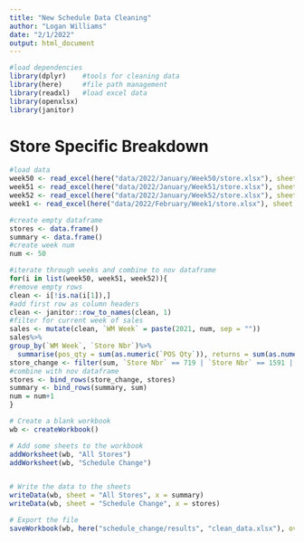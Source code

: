 ```yaml
---
title: "New Schedule Data Cleaning"
author: "Logan Williams"
date: "2/1/2022"
output: html_document
---
```


```r
#load dependencies
library(dplyr)    #tools for cleaning data
library(here)     #file path management
library(readxl)   #load excel data
library(openxlsx)
library(janitor)
```


# Store Specific Breakdown
```r
#load data
week50 <- read_excel(here("data/2022/January/Week50/store.xlsx"), sheet = 2)
week51 <- read_excel(here("data/2022/January/Week51/store.xlsx"), sheet = 2)
week52 <- read_excel(here("data/2022/January/Week52/store.xlsx"), sheet = 2)
week1 <- read_excel(here("data/2022/February/Week1/store.xlsx"), sheet = 2)
```

```r
#create empty dataframe
stores <- data.frame()
summary <- data.frame()
#create week num
num <- 50

#iterate through weeks and combine to nov dataframe
for(i in list(week50, week51, week52)){
#remove empty rows
clean <- i[!is.na(i[1]),]
#add first row as column headers
clean <- janitor::row_to_names(clean, 1)
#filter for current week of sales
sales <- mutate(clean, `WM Week` = paste(2021, num, sep = ""))
sales%>%
group_by(`WM Week`, `Store Nbr`)%>%
  summarise(pos_qty = sum(as.numeric(`POS Qty`)), returns = sum(as.numeric(`Total Customer Item Return`)), gross_unit = returns + pos_qty) -> sum
store_change <- filter(sum, `Store Nbr` == 719 | `Store Nbr` == 1591 | `Store Nbr` == 5189 | `Store Nbr` == 3159)
#combine with nov dataframe
stores <- bind_rows(store_change, stores)
summary <- bind_rows(summary, sum)
num = num+1 
}
```

```r
# Create a blank workbook
wb <- createWorkbook()

# Add some sheets to the workbook
addWorksheet(wb, "All Stores")
addWorksheet(wb, "Schedule Change")


# Write the data to the sheets
writeData(wb, sheet = "All Stores", x = summary)
writeData(wb, sheet = "Schedule Change", x = stores)

# Export the file
saveWorkbook(wb, here("schedule_change/results", "clean_data.xlsx"), overwrite = TRUE)
```